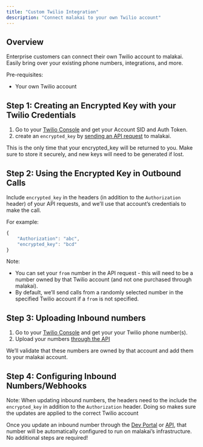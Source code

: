 ```yaml
---
title: "Custom Twilio Integration"
description: "Connect malakai to your own Twilio account"
---
```


## Overview

Enterprise customers can connect their own Twilio account to malakai. Easily bring over your existing phone numbers, integrations, and more.

Pre-requisites:
- Your own Twilio account

## Step 1: Creating an Encrypted Key with your Twilio Credentials

1. Go to your [Twilio Console](https://www.twilio.com/login?g=%2Fconsole%3F&t=2b1c98334b25c1a785ef15b6556396290e3c704a9b57fc40687cbccd79c46a8c) and get your Account SID and Auth Token.
2. create an  ```encrypted_key``` by [sending an API request](https://docs.malakai.ai/api-reference/twilioAccounts/create) to malakai.

This is the only time that your encrypted_key will be returned to you. Make sure to store it securely, and new keys will need to be generated if lost.

## Step 2: Using the Encrypted Key in Outbound Calls

Include ```encrypted_key``` in the headers (in addition to the ```Authorization``` header) of your API requests, and we’ll use that account’s credentials to make the call.

For example:

```javascript Example
{
    "Authorization": "abc",
    "encrypted_key": "bcd"
}
```

Note:

- You can set your ```from``` number in the API request - this will need to be a number owned by that Twilio account (and not one purchased through malakai).
- By default, we’ll send calls from a randomly selected number in the specified Twilio account if a ```from``` is not specified.

## Step 3: Uploading Inbound numbers

1. Go to your [Twilio Console](https://www.twilio.com/login?g=%2Fconsole%3F&t=2b1c98334b25c1a785ef15b6556396290e3c704a9b57fc40687cbccd79c46a8c) and get your your Twilio phone number(s).
2. Upload your numbers [through the API](https://docs.malakai.ai/api-reference/twilioAccounts/upload) 

We’ll validate that these numbers are owned by that account and add them to your malakai account.

## Step 4: Configuring Inbound Numbers/Webhooks

Note: When updating inbound numbers, the headers need to the include the ```encrypted_key``` in addition to the ```Authorization``` header. Doing so makes sure the updates are applied to the correct Twilio account

Once you update an inbound number through the [Dev Portal](https://api.platform.com/) or [API](https://docs.malakai.ai/api-reference/inbound/update), that number will be automatically configured to run on malakai’s infrastructure. No additional steps are required!



